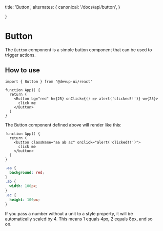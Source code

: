   title: 'Button',
  alternates: {
      canonical: '/docs/api/button',
  }

}

# Button

The `Button` component is a simple button component that can be used to trigger actions.

## How to use

```tsx
import { Button } from '@devup-ui/react'

function App() {
  return (
    <Button bg="red" h={25} onClick={() => alert('clicked!!')} w={25}>
      click me
    </Button>
  )
}
```

The Button component defined above will render like this:

```tsx
function App() {
  return (
    <button className="aa ab ac" onClick="alert('clicked!!')">
      click me
    </button>
  )
}
```

```css
.aa {
  background: red;
}
.ab {
  width: 100px;
}
.ac {
  height: 100px;
}
```

If you pass a number without a unit to a style property, it will be automatically scaled by 4.
This means 1 equals 4px, 2 equals 8px, and so on.
